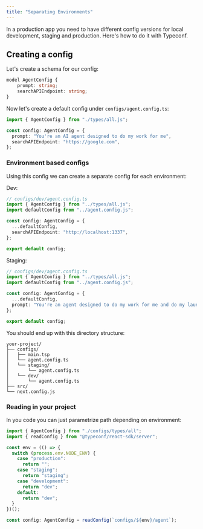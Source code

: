 ```yaml
---
title: "Separating Environments"
---
```


In a production app you need to have different config versions for local
development, staging and production. Here's how to do it with Typeconf.

## Creating a config

Let's create a schema for our config:

```typescript
model AgentConfig {
    prompt: string;
    searchAPIEndpoint: string;
}
```

Now let's create a default config under `configs/agent.config.ts`:

```typescript
import { AgentConfig } from "./types/all.js";

const config: AgentConfig = {
  prompt: "You're an AI agent designed to do my work for me",
  searchAPIEndpoint: "https://google.com",
};
```

### Environment based configs

Using this config we can create a separate config for each environment:

Dev:

```typescript
// configs/dev/agent.config.ts
import { AgentConfig } from "../types/all.js";
import defaultConfig from "../agent.config.js";

const config: AgentConfig = {
  ...defaultConfig,
  searchAPIEndpoint: "http://localhost:1337",
};

export default config;
```

Staging:

```typescript
// configs/dev/agent.config.ts
import { AgentConfig } from "../types/all.js";
import defaultConfig from "../agent.config.js";

const config: AgentConfig = {
  ...defaultConfig,
  prompt: "You're an agent designed to do my work for me and do my laundry",
};

export default config;
```

You should end up with this directory structure:

```
your-project/
├── configs/
│   ├── main.tsp
│   └── agent.config.ts
│   └── staging/
│       └── agent.config.ts
│   └── dev/
│       └── agent.config.ts
├── src/
└── next.config.js
```

### Reading in your project

In you code you can just parametrize path depending on environment:

```typescript
import { AgentConfig } from "./configs/types/all";
import { readConfig } from "@typeconf/react-sdk/server";

const env = (() => {
  switch (process.env.NODE_ENV) {
    case "production":
      return "";
    case "staging":
      return "staging";
    case "development":
      return "dev";
    default:
      return "dev";
  }
})();

const config: AgentConfig = readConfig(`configs/${env}/agent`);
```
